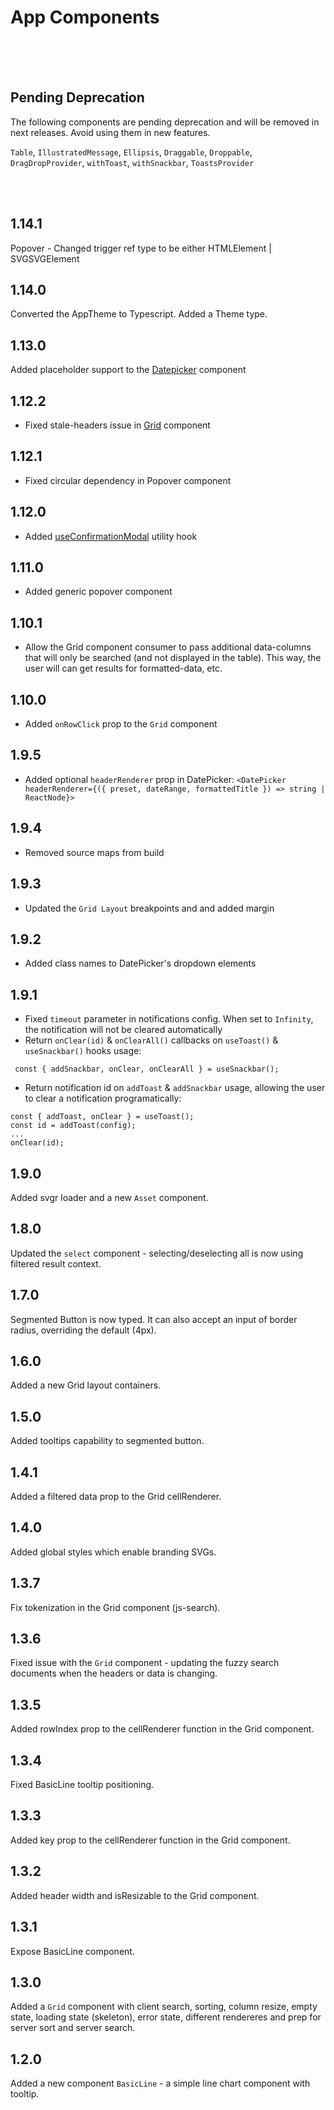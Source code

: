 
<Meta title="Notes" />

# App Components

<br /><br /><br />


## Pending Deprecation

The following components are pending deprecation and will be removed in next releases. Avoid using them in new features.

`Table`, `IllustratedMessage`, `Ellipsis`, `Draggable`, `Droppable`, `DragDropProvider`, `withToast`, `withSnackbar`, `ToastsProvider`

<br /><br />

## 1.14.1
Popover - Changed trigger ref type to be either HTMLElement | SVGSVGElement

## 1.14.0
Converted the AppTheme to Typescript. Added a Theme type.

## 1.13.0
Added placeholder support to the [Datepicker](?path=/story/core-datepicker--primary) component

## 1.12.2
- Fixed stale-headers issue in [Grid](?path=/story/core-grid--primary) component

## 1.12.1
- Fixed circular dependency in Popover component

## 1.12.0
- Added [useConfirmationModal](?path=/docs/utils-confirmation-modal--page) utility hook

## 1.11.0
- Added generic popover component

## 1.10.1
- Allow the Grid component consumer to pass additional data-columns that will only be searched (and not displayed in the table). This way, the user will can get results for formatted-data, etc.

## 1.10.0
- Added `onRowClick` prop to the `Grid` component

## 1.9.5
- Added optional `headerRenderer` prop in DatePicker: `<DatePicker headerRenderer={({ preset, dateRange, formattedTitle }) => string | ReactNode}>`

## 1.9.4
- Removed source maps from build

## 1.9.3
- Updated the `Grid Layout` breakpoints and and added margin

## 1.9.2
- Added class names to DatePicker's dropdown elements

## 1.9.1
- Fixed `timeout` parameter in notifications config. When set to `Infinity`, the notification will not be cleared automatically
- Return `onClear(id)` & `onClearAll()` callbacks on `useToast()` & `useSnackbar()` hooks usage:

```
 const { addSnackbar, onClear, onClearAll } = useSnackbar();
```

- Return notification id on `addToast` & `addSnackbar` usage, allowing the user to clear a notification programatically:

```
const { addToast, onClear } = useToast();
const id = addToast(config);
...
onClear(id);
```

## 1.9.0
Added svgr loader and a new  `Asset` component.

## 1.8.0
Updated the `select` component - selecting/deselecting all is now using filtered result context.


## 1.7.0
Segmented Button is now typed. It can also accept an input of border radius, overriding the default (4px).

## 1.6.0
Added a new Grid layout containers.

## 1.5.0
Added tooltips capability to segmented button.

## 1.4.1
Added a filtered data prop to the Grid cellRenderer.

## 1.4.0

Added global styles which enable branding SVGs.

## 1.3.7

Fix tokenization in the Grid component (js-search).

## 1.3.6

Fixed issue with the `Grid` component - updating the fuzzy search documents when the headers or data is changing.

## 1.3.5

Added rowIndex prop to the cellRenderer function in the Grid component.

## 1.3.4

Fixed BasicLine tooltip positioning.

## 1.3.3

Added key prop to the cellRenderer function in the Grid component.

## 1.3.2

Added header width and isResizable to the Grid component.

## 1.3.1

Expose BasicLine component.

## 1.3.0

Added a `Grid` component with client search, sorting, column resize, empty state, loading state (skeleton), error state, different rendereres and prep for server sort and server search.

## 1.2.0

Added a new component `BasicLine` - a simple line chart component with tooltip.
